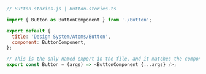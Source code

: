 ```js
// Button.stories.js | Button.stories.ts

import { Button as ButtonComponent } from './Button';

export default {
  title: 'Design System/Atoms/Button',
  component: ButtonComponent,
};

// This is the only named export in the file, and it matches the component name
export const Button = (args) => <ButtonComponent {...args} />;
```
